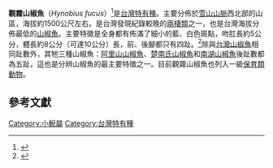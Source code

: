 {{Speciesbox
| name = 觀霧山椒魚
| image = Hynobius fuca.jpg
| image_width = 250px
| image_caption = 
| status = NE
| status_system = IUCN3.1
| status_ref = 
| genus = Hynobius
| species = fucus
| authority = [[賴俊祥|Lai]], [[呂光洋|Lue]], 2008<ref name=LaiLue>{{cite journal | last1 = Lai | first1 = June-Shiang  | last2 = Lue | first2 = Kuang-Yang  | year = 2008 | title = Two new ''Hynobius'' (Caudata: Hynobiidae) salamanders from Taiwan | url = https://archive.org/details/sim_herpetologica_2008-03_64_1/page/63 | journal = Herpetologica | volume = 64 | issue = 1 | pages = 63–80 | jstor = 25209100 | doi = 10.2307/25209100}}</ref>
| synonyms = 
}}

'''觀霧山椒魚'''（''Hynobius fucus''）<ref>{{Cite web|url=http://research.amnh.org/vz/herpetology/amphibia/Amphibia/Caudata/Hynobiidae/Hynobiinae/Hynobius/Hynobius-fucus|title=Amphibian Species of the World 6.0 Hynobius fucus Lai and Lue, 2008|access-date=2017-07-18|archive-date=2019-10-10|archive-url=https://web.archive.org/web/20191010041450/http://research.amnh.org/vz/herpetology/amphibia/Amphibia/Caudata/Hynobiidae/Hynobiinae/Hynobius/Hynobius-fucus|dead-url=no}}</ref>是[[台灣特有種|台灣特有種]]。主要分佈於[[雪山山脈|雪山山脈]]西北部的山區，海拔約1500公尺左右。是台灣發現紀錄較晚的[[兩棲類|兩棲類]]之一，也是台灣海拔分佈最低的[[山椒魚|山椒魚]]。主要特徵是全身都有佈滿了細小的藍、白色斑點，吻肛長約5公分，體長約8公分（可達10公分）長，前、後腳都只有四趾。<ref>{{Cite web|title=Hynobius fuca 觀霧山椒魚－台灣地區兩棲類物種描述資料|url=https://metadata.froghome.org/page.php?namecode=413087|access-date=2022-01-17|author=國立東華大學自然與環境資源學系}}</ref>除與[[台灣山椒魚|台灣山椒魚]]相同趾數外，其牠三種山椒魚：[[阿里山山椒魚|阿里山山椒魚]]、[[楚南氏山椒魚|楚南氏山椒魚]]和[[南湖山椒魚|南湖山椒魚]]後趾數都為五趾，這也是分辨山椒魚的最主要特徵之一。目前觀霧山椒魚也列入一級[[臺灣保育物種列表|保育類動物]]。

==參考文獻==
{{Reflist}}
{{Taxonbar|from=Q2381415}}

[[Category:小鯢屬|Category:小鯢屬]]
[[Category:台灣特有種|Category:台灣特有種]]


{{amphibian-stub}}